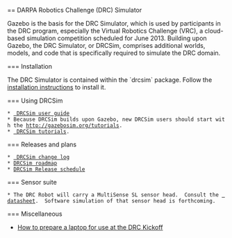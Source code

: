 == DARPA Robotics Challenge (DRC) Simulator


Gazebo is the basis for the DRC Simulator, which is used by participants in the DRC program, especially the Virtual Robotics Challenge (VRC), a cloud-based simulation competition scheduled for June 2013.  Building upon Gazebo, the DRC Simulator, or DRCSim, comprises additional worlds, models, and code that is specifically required to simulate the DRC domain.

{{https://bitbucket.org/repo/bae8oa/images/3956649871-645px-DRCsim_SOA2.png|645px-DRCsim_SOA2.png}}


=== Installation

The DRC Simulator is contained within the `drcsim` package.  Follow the [[DRC/Install | installation instructions]] to install it.

=== Using DRCSim

 * [[DRC/UserGuide | DRCSim user guide]]
 * Because DRCSim builds upon Gazebo, new DRCSim users should start with the [[Gazebo Tutorials|http://gazebosim.org/tutorials]].  
 * [[/osrf/drcsim/wiki/tutorials/ | DRCSim tutorials]].

=== Releases and plans

 * [[DRC/Change log | DRCSim change log]]
 * [[DRC/Roadmap|DRCSim roadmap]]
 * [[DRC/ReleaseSchedule|DRCSim Release schedule]]

=== Sensor suite

 * The DRC Robot will carry a MultiSense SL sensor head.  Consult the [[Media:MultiSense_SL.PDF | datasheet]].  Software simulation of that sensor head is forthcoming.


=== Miscellaneous

* [[DRC/DRCKickoffLaptops|How to prepare a laptop for use at the DRC Kickoff]]
